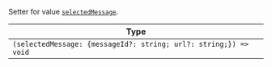 Setter for value [`selectedMessage`](../../../ui-components/contexts/image-gallery-context.mdx#selectedmessage).

| Type                                                             |
| ---------------------------------------------------------------- |
| `(selectedMessage: {messageId?: string; url?: string;}) => void` |
